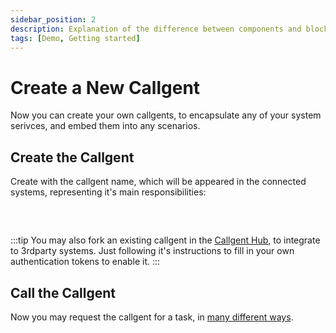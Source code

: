 ```yaml
---
sidebar_position: 2
description: Explanation of the difference between components and blocks on a practical example
tags: [Demo, Getting started]
---
```


# Create a New Callgent


Now you can create your own callgents, to encapsulate any of your system serivces, and embed them into any scenarios.

## Create the Callgent

Create with the callgent name, which will be appeared in the connected systems, representing it's main responsibilities:

<pre> 
<CreateCallgent />
</pre>

:::tip
You may also fork an existing callgent in the [Callgent Hub](../advanced-topics/callgent-hub.md), to integrate to 3rdparty systems. Just following it's instructions to fill in your own authentication tokens to enable it.
:::

## Call the Callgent

Now you may request the callgent for a task, in [many different ways](./call-the-callgent).
